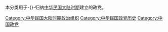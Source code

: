 本分类用于-{}-归纳[[中华民国大陆时期|中华民国大陆时期]]建立的政党。

[[Category:中华民国大陆时期政治组织|Category:中华民国大陆时期政治组织]]
[[Category:中华民国政党历史|Category:中华民国政党历史]]
[[Category:中国政党|Category:中国政党]]